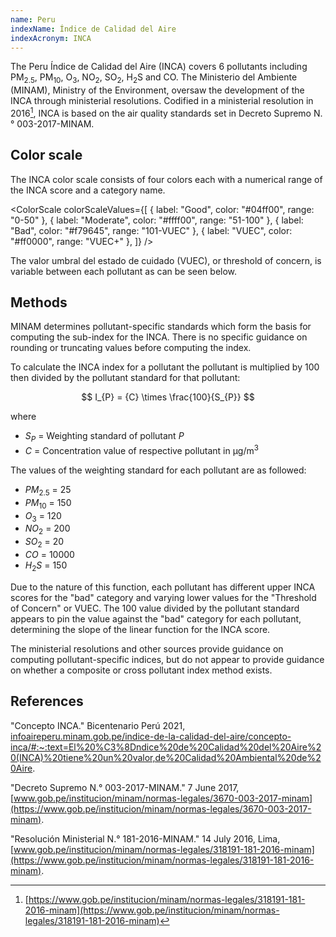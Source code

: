 ```yaml
---
name: Peru
indexName: Índice de Calidad del Aire
indexAcronym: INCA
---
```


The Peru Índice de Calidad del Aire (INCA) covers 6 pollutants including PM<sub>2.5</sub>, PM<sub>10</sub>, O<sub>3</sub>, NO<sub>2</sub>, SO<sub>2</sub>, H<sub>2</sub>S and CO. The Ministerio del Ambiente (MINAM), Ministry of the Environment, oversaw the development of the INCA through ministerial resolutions. Codified in a ministerial resolution in 2016[^1], INCA is based on the air quality standards set in Decreto Supremo N.° 003-2017-MINAM.

## Color scale

The INCA color scale consists of four colors each with a numerical range of the INCA score and a category name.


<ColorScale
  colorScaleValues={[
    { label: "Good", color: "#04ff00", range: "0-50" },
    { label: "Moderate", color: "#ffff00", range: "51-100" },
    { label: "Bad", color: "#f79645", range: "101-VUEC" },
    { label: "VUEC", color: "#ff0000", range: "VUEC+" },
  ]}
/>

The valor umbral del estado de cuidado (VUEC), or threshold of concern, is variable between each pollutant as can be seen below.

## Methods

MINAM determines pollutant-specific standards which form the basis for computing the sub-index for the INCA. There is no specific guidance on rounding or truncating values before computing the index.

To calculate the INCA index for a pollutant the pollutant is multiplied by 100 then divided by the pollutant standard for that pollutant:

$$
I_{P} = {C} \times \frac{100}{S_{P}}
$$

where

- ${S_{P}}$ = Weighting standard of pollutant ${P}$
- ${C}$ = Concentration value of respective pollutant in µg/m<sup>3</sup>

The values of the weighting standard for each pollutant are as followed:

- ${PM_{2.5}}$ = 25
- ${PM_{10}}$ = 150
- ${O_3}$ = 120
- ${NO_2}$ = 200
- ${SO_2}$ = 20
- ${CO}$ = 10000
- ${H_2S}$ = 150

Due to the nature of this function, each pollutant has different upper INCA scores for the "bad" category and varying lower values for the "Threshold of Concern" or VUEC. The 100 value divided by the pollutant standard appears to pin the value against the "bad" category for each pollutant, determining the slope of the linear function for the INCA score.

The ministerial resolutions and other sources provide guidance on computing pollutant-specific indices, but do not appear to provide guidance on whether a composite or cross pollutant index method exists.

## References

"Concepto INCA." Bicentenario Perú 2021, [infoaireperu.minam.gob.pe/indice-de-la-calidad-del-aire/concepto-inca/#:~:text=El%20%C3%8Dndice%20de%20Calidad%20del%20Aire%20(INCA)%20tiene%20un%20valor,de%20Calidad%20Ambiental%20de%20Aire](<https://infoaireperu.minam.gob.pe/indice-de-la-calidad-del-aire/concepto-inca/#:~:text=El%20%C3%8Dndice%20de%20Calidad%20del%20Aire%20(INCA)%20tiene%20un%20valor,de%20Calidad%20Ambiental%20de%20Aire>).

"Decreto Supremo N.° 003-2017-MINAM." 7 June 2017, [www.gob.pe/institucion/minam/normas-legales/3670-003-2017-minam](https://www.gob.pe/institucion/minam/normas-legales/3670-003-2017-minam).

"Resolución Ministerial N.° 181-2016-MINAM." 14 July 2016, Lima, [www.gob.pe/institucion/minam/normas-legales/318191-181-2016-minam](https://www.gob.pe/institucion/minam/normas-legales/318191-181-2016-minam).

[^1]: [https://www.gob.pe/institucion/minam/normas-legales/318191-181-2016-minam](https://www.gob.pe/institucion/minam/normas-legales/318191-181-2016-minam)
